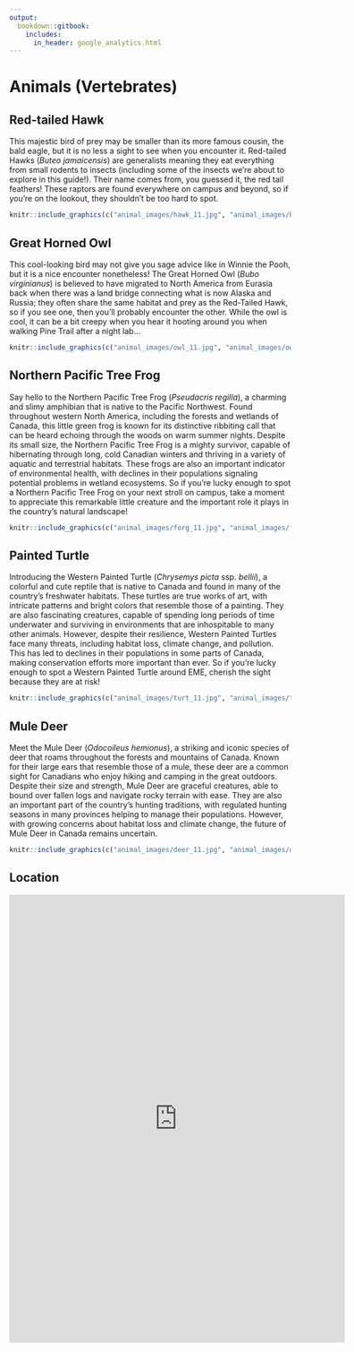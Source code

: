 ```yaml
---
output: 
  bookdown::gitbook:
    includes:
      in_header: google_analytics.html
---
```


# Animals (Vertebrates)

## Red-tailed Hawk
This majestic bird of prey may be smaller than its more famous cousin, the bald eagle, but it is no less a sight to see when you encounter it. Red-tailed Hawks (*Buteo jamaicensis*) are generalists meaning they eat everything from small rodents to insects (including some of the insects we’re about to explore in this guide!). Their name comes from, you guessed it, the red tail feathers! These raptors are found everywhere on campus and beyond, so if you’re on the lookout, they shouldn’t be too hard to spot.

```r
knitr::include_graphics(c("animal_images/hawk_11.jpg", "animal_images/hawk_hotspot_11.png"))
```

## Great Horned Owl
This cool-looking bird may not give you sage advice like in Winnie the Pooh, but it is a nice encounter nonetheless! The Great Horned Owl (*Bubo virginianus*) is believed to have migrated to North America from Eurasia back when there was a land bridge connecting what is now Alaska and Russia; they often share the same habitat and prey as the Red-Tailed Hawk, so if you see one, then you’ll probably encounter the other. While the owl is cool, it can be a bit creepy when you hear it hooting around you when walking Pine Trail after a night lab…

```r
knitr::include_graphics(c("animal_images/owl_11.jpg", "animal_images/owl_hotspot_11.png"))
```

## Northern Pacific Tree Frog
Say hello to the Northern Pacific Tree Frog (*Pseudacris regilla*), a charming and slimy amphibian that is native to the Pacific Northwest. Found throughout western North America, including the forests and wetlands of Canada, this little green frog is known for its distinctive ribbiting call that can be heard echoing through the woods on warm summer nights. Despite its small size, the Northern Pacific Tree Frog is a mighty survivor, capable of hibernating through long, cold Canadian winters and thriving in a variety of aquatic and terrestrial habitats. These frogs are also an important indicator of environmental health, with declines in their populations signaling potential problems in wetland ecosystems. So if you're lucky enough to spot a Northern Pacific Tree Frog on your next stroll on campus, take a moment to appreciate this remarkable little creature and the important role it plays in the country's natural landscape!

```r
knitr::include_graphics(c("animal_images/forg_11.jpg", "animal_images/forg_hotspot_11.png"))
```

## Painted Turtle
Introducing the Western Painted Turtle (*Chrysemys picta* ssp. *bellii*), a colorful and cute reptile that is native to Canada and found in many of the country's freshwater habitats. These turtles are true works of art, with intricate patterns and bright colors that resemble those of a painting. They are also fascinating creatures, capable of spending long periods of time underwater and surviving in environments that are inhospitable to many other animals. However, despite their resilience, Western Painted Turtles face many threats, including habitat loss, climate change, and pollution. This has led to declines in their populations in some parts of Canada, making conservation efforts more important than ever. So if you're lucky enough to spot a Western Painted Turtle around EME, cherish the sight because they are at risk!

```r
knitr::include_graphics(c("animal_images/turt_11.jpg", "animal_images/turt_hotspot_11.png"))
```

## Mule Deer
Meet the Mule Deer (*Odocoileus hemionus*), a striking and iconic species of deer that roams throughout the forests and mountains of Canada. Known for their large ears that resemble those of a mule, these deer are a common sight for Canadians who enjoy hiking and camping in the great outdoors. Despite their size and strength, Mule Deer are graceful creatures, able to bound over fallen logs and navigate rocky terrain with ease. They are also an important part of the country's hunting traditions, with regulated hunting seasons in many provinces helping to manage their populations. However, with growing concerns about habitat loss and climate change, the future of Mule Deer in Canada remains uncertain.

```r
knitr::include_graphics(c("animal_images/deer_11.jpg", "animal_images/deer_hotspot_11.png"))
```

## Location

<div class="map-responsive">

<iframe src="https://www.google.com/maps/d/embed?mid=1SuZEjm7zg7D71m4gKBNUPDFJh7ipuL4&ehbc=2E312F" width="600" height="800" frameborder="0" style="border:0" allowfullscreen></iframe>

</div>